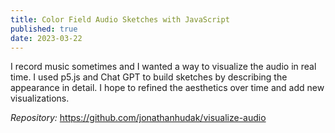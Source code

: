 ```yaml
---
title: Color Field Audio Sketches with JavaScript
published: true
date: 2023-03-22
---
```


I record music sometimes and I wanted a way to visualize the audio in real time. I used p5.js and Chat GPT to build sketches by describing the appearance in detail. I hope to refined the aesthetics over time and add new visualizations.

_Repository:_
https://github.com/jonathanhudak/visualize-audio

<GithubEmbed src="https://github.com/jonathanhudak/visualize-audio/blob/main/README.md" />
